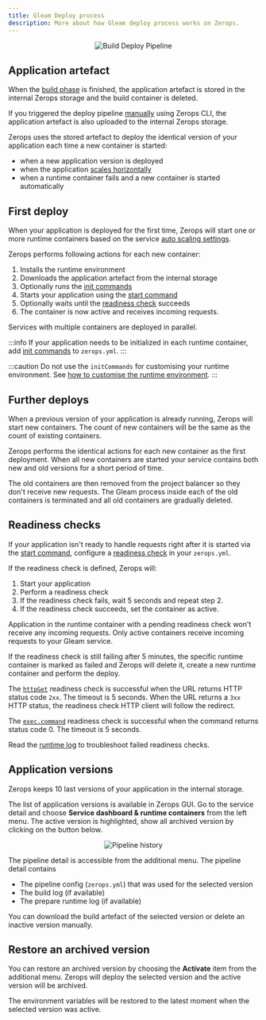 ```yaml
---
title: Gleam Deploy process
description: More about how Gleam deploy process works on Zerops.
---
```



<p align="center">
  <Image
    lightImage="/img/mind-maps/build-deploy/step-3.webp"
    invertColors={true}
    alt="Build Deploy Pipeline"
    style={{ width: '95%', height: 'auto' }}
  />
</p>

## Application artefact

When the [build phase](/gleam/how-to/build-process) is finished, the application artefact is stored in the internal Zerops storage and the build container is deleted.

If you triggered the deploy pipeline [manually](/gleam/how-to/trigger-pipeline#manual-deploy-using-zerops-cli) using Zerops CLI, the application artefact is also uploaded to the internal Zerops storage.

Zerops uses the stored artefact to deploy the identical version of your application each time a new container is started:

- when a new application version is deployed
- when the application [scales horizontally](/gleam/how-to/create#horizontal-auto-scaling)
- when a runtime container fails and a new container is started automatically

## First deploy

When your application is deployed for the first time, Zerops will start one or more runtime containers based on the service [auto scaling settings](/gleam/how-to/scaling).

Zerops performs following actions for each new container:

1. Installs the runtime environment
2. Downloads the application artefact from the internal storage
3. Optionally runs the [init commands](/gleam/how-to/build-pipeline#initcommands)
4. Starts your application using the [start command](/gleam/how-to/build-pipeline#start)
5. Optionally waits until the [readiness check](/gleam/how-to/build-pipeline#readiness-check) succeeds
6. The container is now active and receives incoming requests.

Services with multiple containers are deployed in parallel.

:::info
If your application needs to be initialized in each runtime container, add [init commands](/gleam/how-to/build-pipeline#initcommands) to `zerops.yml`.
:::

:::caution
Do not use the `initCommands` for customising your runtime environment. See [how to customise the runtime environment](/gleam/how-to/build-pipeline#preparecommands-1).
:::

## Further deploys

When a previous version of your application is already running, Zerops will start new containers. The count of new containers will be the same as the count of existing containers.

Zerops performs the identical actions for each new container as the first deployment.
When all new containers are started your service contains both new and old versions for a short period of time.

The old containers are then removed from the project balancer so they don't receive new requests. The Gleam process inside each of the old containers is terminated and all old containers are gradually deleted.

## Readiness checks

If your application isn't ready to handle requests right after it is started via the [start command](/gleam/how-to/build-pipeline#start), configure a [readiness check](/gleam/how-to/build-pipeline#readiness-check) in your `zerops.yml`.

If the readiness check is defined, Zerops will:

1. Start your application
2. Perform a readiness check
3. If the readiness check fails, wait 5 seconds and repeat step 2.
4. If the readiness check succeeds, set the container as active.

Application in the runtime container with a pending readiness check won't receive any incoming requests. Only active containers receive incoming requests to your Gleam service.

If the readiness check is still failing after 5 minutes, the specific runtime container is marked as failed and Zerops will delete it, create a new runtime container and perform the deploy.

The <a href="/gleam/how-to/build-pipeline#httpget">`httpGet`</a> readiness check is successful when the URL returns HTTP status code `2xx`. The timeout is 5 seconds. When the URL returns a `3xx` HTTP status, the readiness check HTTP client will follow the redirect.

The <a href="/gleam/how-to/build-pipeline#exec">`exec.command`</a> readiness check is successful when the command returns status code 0. The timeout is 5 seconds.

Read the [runtime log](/gleam/how-to/logs#runtime-log) to troubleshoot failed readiness checks.

## Application versions

Zerops keeps 10 last versions of your application in the internal storage.

The list of application versions is available in Zerops GUI. Go to the service detail and choose **Service dashboard & runtime containers** from the left menu. The active version is highlighted, show all archived version by clicking on the button below.

<p align="center">
  <Image
    lightImage="/img/gui/pipeline-history.webp"
    invertColors={true}
    alt="Pipeline history"
    style={{ width: '100%', height: 'auto' }}
  />
</p>

The pipeline detail is accessible from the additional menu. The pipeline detail contains

- The pipeline config (`zerops.yml`) that was used for the selected version
- The build log (if available)
- The prepare runtime log (if available)

You can download the build artefact of the selected version or delete an inactive version manually.

## Restore an archived version

You can restore an archived version by choosing the **Activate** item from the additional menu.
Zerops will deploy the selected version and the active version will be archived.

The environment variables will be restored to the latest moment when the selected version was active.
